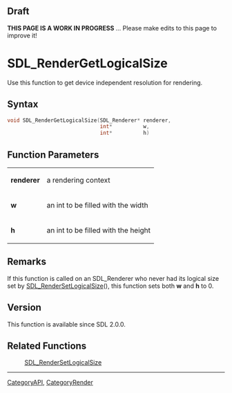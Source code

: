 == Draft ==

'''THIS PAGE IS A WORK IN PROGRESS''' ... Please make edits to this page to improve it!



<!-- #*^*^*^*^*See http://wiki.libsdl.org/moin.cgi/SGFunctions for details on editing this page*^*^*^*^* -->


= SDL_RenderGetLogicalSize =
Use this function to get device independent resolution for rendering.




== Syntax ==
<syntaxhighlight lang='c++'>
void SDL_RenderGetLogicalSize(SDL_Renderer* renderer,
                              int*          w,
                              int*          h)
</syntaxhighlight>


== Function Parameters ==
{|
|'''renderer'''
|a rendering context
|-
|'''w'''
|an int to be filled with the width
|-
|'''h'''
|an int to be filled with the height
|}



== Remarks ==
If this function is called on an SDL_Renderer who never had its logical size set by [[SDL_RenderSetLogicalSize]](), this function sets both '''w''' and '''h''' to 0.

== Version ==
This function is available since SDL 2.0.0.

== Related Functions ==
:[[SDL_RenderSetLogicalSize]]

----
[[CategoryAPI]], [[CategoryRender]]
<!-- #See the Style Guide for instructions on editing the footer. -->
